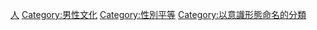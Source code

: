{{Commons category|Masculism}}
{{catmore}}

[[Category:主义|人]]
[[Category:男性文化|Category:男性文化]]
[[Category:性別平等|Category:性別平等]]
[[Category:以意識形態命名的分類|Category:以意識形態命名的分類]]